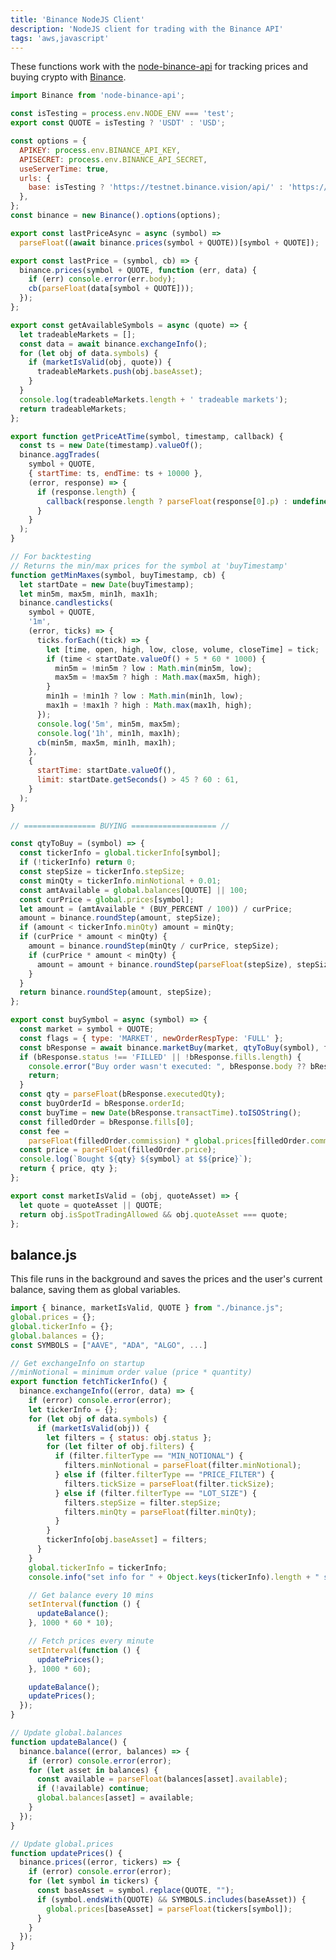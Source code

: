 ```yaml
---
title: 'Binance NodeJS Client'
description: 'NodeJS client for trading with the Binance API'
tags: 'aws,javascript'
---
```


These functions work with the
[node-binance-api](https://www.npmjs.com/package/node-binance-api) for tracking prices and
buying crypto with [Binance](https://www.binance.us).

```js
import Binance from 'node-binance-api';

const isTesting = process.env.NODE_ENV === 'test';
export const QUOTE = isTesting ? 'USDT' : 'USD';

const options = {
  APIKEY: process.env.BINANCE_API_KEY,
  APISECRET: process.env.BINANCE_API_SECRET,
  useServerTime: true,
  urls: {
    base: isTesting ? 'https://testnet.binance.vision/api/' : 'https://api.binance.us/api/',
  },
};
const binance = new Binance().options(options);

export const lastPriceAsync = async (symbol) =>
  parseFloat((await binance.prices(symbol + QUOTE))[symbol + QUOTE]);

export const lastPrice = (symbol, cb) => {
  binance.prices(symbol + QUOTE, function (err, data) {
    if (err) console.error(err.body);
    cb(parseFloat(data[symbol + QUOTE]));
  });
};

export const getAvailableSymbols = async (quote) => {
  let tradeableMarkets = [];
  const data = await binance.exchangeInfo();
  for (let obj of data.symbols) {
    if (marketIsValid(obj, quote)) {
      tradeableMarkets.push(obj.baseAsset);
    }
  }
  console.log(tradeableMarkets.length + ' tradeable markets');
  return tradeableMarkets;
};

export function getPriceAtTime(symbol, timestamp, callback) {
  const ts = new Date(timestamp).valueOf();
  binance.aggTrades(
    symbol + QUOTE,
    { startTime: ts, endTime: ts + 10000 },
    (error, response) => {
      if (response.length) {
        callback(response.length ? parseFloat(response[0].p) : undefined);
      }
    }
  );
}

// For backtesting
// Returns the min/max prices for the symbol at 'buyTimestamp'
function getMinMaxes(symbol, buyTimestamp, cb) {
  let startDate = new Date(buyTimestamp);
  let min5m, max5m, min1h, max1h;
  binance.candlesticks(
    symbol + QUOTE,
    '1m',
    (error, ticks) => {
      ticks.forEach((tick) => {
        let [time, open, high, low, close, volume, closeTime] = tick;
        if (time < startDate.valueOf() + 5 * 60 * 1000) {
          min5m = !min5m ? low : Math.min(min5m, low);
          max5m = !max5m ? high : Math.max(max5m, high);
        }
        min1h = !min1h ? low : Math.min(min1h, low);
        max1h = !max1h ? high : Math.max(max1h, high);
      });
      console.log('5m', min5m, max5m);
      console.log('1h', min1h, max1h);
      cb(min5m, max5m, min1h, max1h);
    },
    {
      startTime: startDate.valueOf(),
      limit: startDate.getSeconds() > 45 ? 60 : 61,
    }
  );
}

// ================ BUYING =================== //

const qtyToBuy = (symbol) => {
  const tickerInfo = global.tickerInfo[symbol];
  if (!tickerInfo) return 0;
  const stepSize = tickerInfo.stepSize;
  const minQty = tickerInfo.minNotional + 0.01;
  const amtAvailable = global.balances[QUOTE] || 100;
  const curPrice = global.prices[symbol];
  let amount = (amtAvailable * (BUY_PERCENT / 100)) / curPrice;
  amount = binance.roundStep(amount, stepSize);
  if (amount < tickerInfo.minQty) amount = minQty;
  if (curPrice * amount < minQty) {
    amount = binance.roundStep(minQty / curPrice, stepSize);
    if (curPrice * amount < minQty) {
      amount = amount + binance.roundStep(parseFloat(stepSize), stepSize);
    }
  }
  return binance.roundStep(amount, stepSize);
};

export const buySymbol = async (symbol) => {
  const market = symbol + QUOTE;
  const flags = { type: 'MARKET', newOrderRespType: 'FULL' };
  const bResponse = await binance.marketBuy(market, qtyToBuy(symbol), flags);
  if (bResponse.status !== 'FILLED' || !bResponse.fills.length) {
    console.error("Buy order wasn't executed: ", bResponse.body ?? bResponse);
    return;
  }
  const qty = parseFloat(bResponse.executedQty);
  const buyOrderId = bResponse.orderId;
  const buyTime = new Date(bResponse.transactTime).toISOString();
  const filledOrder = bResponse.fills[0];
  const fee =
    parseFloat(filledOrder.commission) * global.prices[filledOrder.commissionAsset];
  const price = parseFloat(filledOrder.price);
  console.log(`Bought ${qty} ${symbol} at $${price}`);
  return { price, qty };
};

export const marketIsValid = (obj, quoteAsset) => {
  let quote = quoteAsset || QUOTE;
  return obj.isSpotTradingAllowed && obj.quoteAsset === quote;
};
```

## balance.js

This file runs in the background and saves the prices and the user's current balance, saving
them as global variables.

```js
import { binance, marketIsValid, QUOTE } from "./binance.js";
global.prices = {};
global.tickerInfo = {};
global.balances = {};
const SYMBOLS = ["AAVE", "ADA", "ALGO", ...]

// Get exchangeInfo on startup
//minNotional = minimum order value (price * quantity)
export function fetchTickerInfo() {
  binance.exchangeInfo((error, data) => {
    if (error) console.error(error);
    let tickerInfo = {};
    for (let obj of data.symbols) {
      if (marketIsValid(obj)) {
        let filters = { status: obj.status };
        for (let filter of obj.filters) {
          if (filter.filterType == "MIN_NOTIONAL") {
            filters.minNotional = parseFloat(filter.minNotional);
          } else if (filter.filterType == "PRICE_FILTER") {
            filters.tickSize = parseFloat(filter.tickSize);
          } else if (filter.filterType == "LOT_SIZE") {
            filters.stepSize = filter.stepSize;
            filters.minQty = parseFloat(filter.minQty);
          }
        }
        tickerInfo[obj.baseAsset] = filters;
      }
    }
    global.tickerInfo = tickerInfo;
    console.info("set info for " + Object.keys(tickerInfo).length + " symbols");

    // Get balance every 10 mins
    setInterval(function () {
      updateBalance();
    }, 1000 * 60 * 10);

    // Fetch prices every minute
    setInterval(function () {
      updatePrices();
    }, 1000 * 60);

    updateBalance();
    updatePrices();
  });
}

// Update global.balances
function updateBalance() {
  binance.balance((error, balances) => {
    if (error) console.error(error);
    for (let asset in balances) {
      const available = parseFloat(balances[asset].available);
      if (!available) continue;
      global.balances[asset] = available;
    }
  });
}

// Update global.prices
function updatePrices() {
  binance.prices((error, tickers) => {
    if (error) console.error(error);
    for (let symbol in tickers) {
      const baseAsset = symbol.replace(QUOTE, "");
      if (symbol.endsWith(QUOTE) && SYMBOLS.includes(baseAsset)) {
        global.prices[baseAsset] = parseFloat(tickers[symbol]);
      }
    }
  });
}

```
